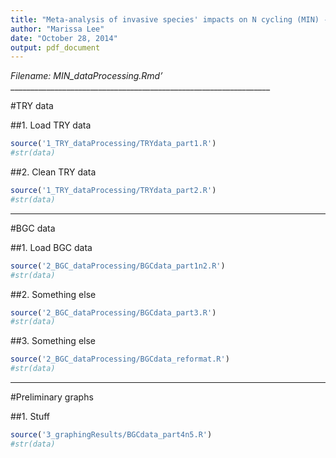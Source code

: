 ```yaml
---
title: "Meta-analysis of invasive species' impacts on N cycling (MIN) - Data Processing"
author: "Marissa Lee"
date: "October 28, 2014"
output: pdf_document
---
```


*Filename: MIN_dataProcessing.Rmd'*
_________________________________________________________________


#TRY data

##1. Load TRY data
```r
source('1_TRY_dataProcessing/TRYdata_part1.R')
#str(data)
```

##2. Clean TRY data
```r
source('1_TRY_dataProcessing/TRYdata_part2.R')
#str(data)
```


_________________________________________________________________


#BGC data

##1. Load BGC data
```r
source('2_BGC_dataProcessing/BGCdata_part1n2.R')
#str(data)
```

##2. Something else
```r
source('2_BGC_dataProcessing/BGCdata_part3.R')
#str(data)
```

##3. Something else
```r
source('2_BGC_dataProcessing/BGCdata_reformat.R')
#str(data)
```


_________________________________________________________________


#Preliminary graphs

##1. Stuff
```r
source('3_graphingResults/BGCdata_part4n5.R')
#str(data)
```




